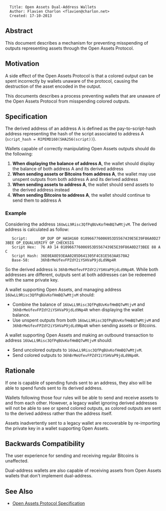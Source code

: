 <pre>
  Title: Open Assets Dual-Address Wallets
  Author: Flavien Charlon <flavien@charlon.net>
  Created: 17-10-2013
</pre>

==Abstract==

This document describes a mechanism for preventing misspending of outputs representing assets through the Open Assets Protocol.

==Motivation==

A side effect of the Open Assets Protocol is that a colored output can be spent incorrectly by wallets unaware of the protocol, causing the destruction of the asset encoded in the output.

This documents describes a process preventing wallets that are unaware of the Open Assets Protocol from misspending colored outputs.

==Specification==

The derived address of an address A is defined as the pay-to-script-hash address representing the hash of the script associated to address A (<code>script_hash = RIPEMD160(SHA256(script))</code>).

Wallets capable of correctly manipulating Open Assets outputs should do the following:

# '''When displaying the balance of address A''', the wallet should display the balance of both address A and its derived address
# '''When sending assets or Bitcoins from address A''', the wallet may use unspent outputs from both address A and its derived address
# '''When sending assets to address A''', the wallet should send assets to the derived address instead
# '''When sending Bitcoins to address A''', the wallet should continue to send them to address A

===Example===

Considering the address <code>16UwLL9Risc3QfPqBUvKofHmBQ7wMtjvM</code>. The derived address is calculated as follow:

    Script:      OP_DUP OP_HASH160 010966776006953D5567439E5E39F86A0D273BEE OP_EQUALVERIFY OP_CHECKSIG
    Script Hex:  76 A9 14 010966776006953D5567439E5E39F86A0D273BEE 88 AC
    Script Hash: 36E0EA8E93EAA0285D641305F4C81E563AA570A2
    Base-58:     36hBrMeUfevFPZdY2iYSHVaP9jdLd9Np4R

So the derived address is <code>36hBrMeUfevFPZdY2iYSHVaP9jdLd9Np4R</code>. While both addresses are different, outputs sent at both addresses can be redeemed with the same private key.

A wallet supporting Open Assets, and managing address <code>16UwLL9Risc3QfPqBUvKofHmBQ7wMtjvM</code> should:

* Combine the balance of <code>16UwLL9Risc3QfPqBUvKofHmBQ7wMtjvM</code> and <code>36hBrMeUfevFPZdY2iYSHVaP9jdLd9Np4R</code> when displaying the wallet balance.
* Use unspent outputs from both <code>16UwLL9Risc3QfPqBUvKofHmBQ7wMtjvM</code> and <code>36hBrMeUfevFPZdY2iYSHVaP9jdLd9Np4R</code> when sending assets or Bitcoins.

A wallet supporting Open Assets and making an outbound transaction to address <code>16UwLL9Risc3QfPqBUvKofHmBQ7wMtjvM</code> should:

* Send uncolored outputs to <code>16UwLL9Risc3QfPqBUvKofHmBQ7wMtjvM</code>.
* Send colored outputs to <code>36hBrMeUfevFPZdY2iYSHVaP9jdLd9Np4R</code>.

==Rationale==

If one is capable of spending funds sent to an address, they also will be able to spend funds sent to its derived address.

Wallets following those four rules will be able to send and receive assets to and from each other. However, a legacy wallet ignoring derived addresses will not be able to see or spend colored outputs, as colored outputs are sent to the derived address rather than the address itself.

Assets inadvertently sent to a legacy wallet are recoverable by re-importing the private key in a wallet supporting Open Assets.

==Backwards Compatibility==

The user experience for sending and receiving regular Bitcoins is unaffected.

Dual-address wallets are also capable of receiving assets from Open Assets wallets that don't implement dual-address.

==See Also==

* [[specification.mediawiki|Open Assets Protocol Specification]]